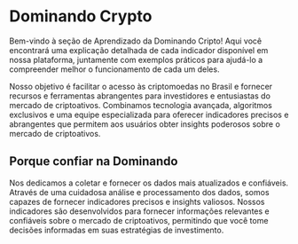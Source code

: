 # Dominando Crypto

Bem-vindo à seção de Aprendizado da Dominando Cripto! Aqui você encontrará uma explicação detalhada de cada indicador disponível em nossa plataforma, juntamente com exemplos práticos para ajudá-lo a compreender melhor o funcionamento de cada um deles.

Nosso objetivo é facilitar o acesso às criptomoedas no Brasil e fornecer recursos e ferramentas abrangentes para investidores e entusiastas do mercado de criptoativos. Combinamos tecnologia avançada, algoritmos exclusivos e uma equipe especializada para oferecer indicadores precisos e abrangentes que permitem aos usuários obter insights poderosos sobre o mercado de criptoativos.

## Porque confiar na Dominando

Nos dedicamos a coletar e fornecer os dados mais atualizados e confiáveis. Através de uma cuidadosa análise e processamento dos dados, somos capazes de fornecer indicadores precisos e insights valiosos. Nossos indicadores são desenvolvidos para fornecer informações relevantes e confiáveis sobre o mercado de criptoativos, permitindo que você tome decisões informadas em suas estratégias de investimento.
